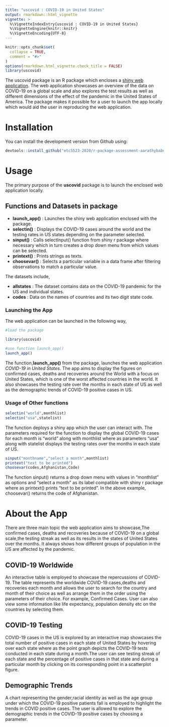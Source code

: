 ```yaml
---
title: "uscovid : COVID-19 in United States"
output: rmarkdown::html_vignette
vignette: >
  %\VignetteIndexEntry{uscovid : COVID-19 in United States}
  %\VignetteEngine{knitr::knitr}
  %\VignetteEncoding{UTF-8}
---
```


```r
knitr::opts_chunk$set(
  collapse = TRUE,
  comment = "#>"
)
options(rmarkdown.html_vignette.check_title = FALSE)
library(uscovid)
```

The uscovid package is an R package which encloses a [shiny web application](https://aarathybabu.shinyapps.io/covid/). The web application showcases an overview of the data on COVID-19 on a global scale and also explores the test results as well as different dimensions of the effect of the pandemic in the United States of America. The package makes it possible for a user to launch the app locally which would aid the user in reproducing the web application. 

# Installation

You can install the development version from Github using:

```r
devtools::install_github("etc5523-2020/r-package-assessment-aarathybabu97")
```

# Usage 

The primary purpose of the **uscovid** package is to launch the enclosed web application locally.

## Functions and Datasets in package

- **launch_app()**  : Launches the shiny web application enclosed with the package.
- **selectin()**  : Displays the COVID-19 cases around the world and the testing rates in US states depending on the parameter selected.
- **sinput()**    : Calls selectInput() function from shiny r package where necessary which in turn creates a drop down menu from which values can be selected. 
- **printext()**  : Prints strings as texts.
- **choosevar()** : Selects a particular variable in a data frame after filtering observations to match a particular value.

The datasets include,

- **allstates**   : The dataset contains data on the COVID-19 pandemic for the US and individual states.
- **codes**       : Data on the names of countries and its two digit state code.

### Launching the App

The web application can be launched in the following way,

```r
#load the package

library(uscovid)

#use function launch_app()
launch_app() 

``` 

The function,**launch_app()** from the package, launches the web application *COVID-19 in United States*. The app aims to display the figures on confirmed cases, deaths and recoveries around the World with a focus on United States, which is one of the worst affected countries in the world. It also showcases the testing rate over the months in each state of US as well as the demographic trends of COVID-19 positive cases in US. 

### Usage of Other functions 

```r

selectin("world",monthlist)
selectin("usa",statelist)


``` 


The function deploys a shiny app which the user can interact with. The parameters required for the function to display the global COVID-19 cases for each month is "world" along with monthlist where as parameters "usa" along with statelist displays the testing rates over the months in each state of US.

```r

sinput("monthname","select a month",monthlist)
printext("text to be printed")
choosevar(codes,Afghanistan,Code)

``` 

The function sinput() returns a drop down menu with values in "monthlist" as options and "select a month" as its label compatible with shiny r package where as printext() prints "text to be printed".
In the above example, choosevar() returns the code of Afghanistan. 

# About the App

There are three main topic the web application aims to showcase,The confirmed cases, deaths and recoveries because of COVID-19 on a global scale,the testing streak as well as its results in the states of United States over the months. It always shows how different groups of population in the US are affected by the pandemic. 

## COVID-19 Worldwide

An interactive table is employed to showcase the repercussions of COVID-19. The table represents the worldwide COVID-19 cases,deaths and recoveries each month and allows the user to search for the country and month of their choice as well as arrange them in the order using the parameters of their choice. For example, Confirmed Cases. User can also view some information like life expectancy, population density etc on the countries by selecting them.

## COVID-19 Testing

COVID-19 cases in the US is explored by an interactive map showcases the total number of positive cases in each state of United States by hovering over each state where as the point graph depicts the COVID-19 tests conducted in each state during a month.The user can see testing streak of each state and the percentage of positive cases in that state and during a particular month by clicking on its corresponding point in a scatterplot figure. 

## Demographic Trends

A chart representing the gender,racial identity as well as the age group under which the COVID-19 positive patients fall is employed to highlight the trends in COVID positive cases. The user is allowed to explore the demographic trends in the COVID-19 positive cases by choosing a parameter. 


